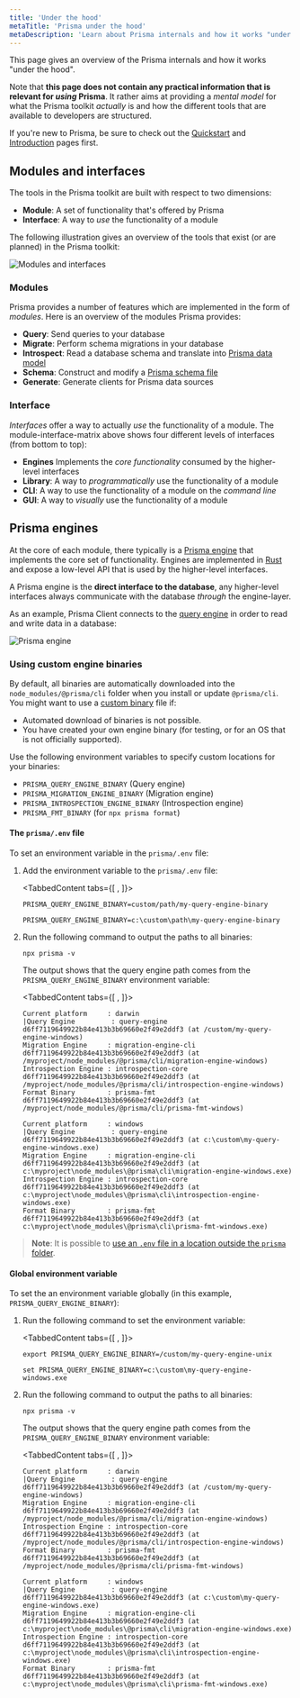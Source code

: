 ```yaml
---
title: 'Under the hood'
metaTitle: 'Prisma under the hood'
metaDescription: 'Learn about Prisma internals and how it works "under the hood". Prisma tools are based on an engine-layer which manages the communication with the database.'
---
```


<TopBlock>

This page gives an overview of the Prisma internals and how it works "under the hood".

Note that **this page does not contain any practical information that is relevant for _using_ Prisma**. It rather aims at providing a _mental model_ for what the Prisma toolkit _actually_ is and how the different tools that are available to developers are structured.

If you're new to Prisma, be sure to check out the [Quickstart](../../getting-started/quickstart-typescript) and [Introduction](../overview/what-is-prisma) pages first. 

</TopBlock>

## Modules and interfaces

The tools in the Prisma toolkit are built with respect to two dimensions:

- **Module**: A set of functionality that's offered by Prisma
- **Interface**: A way to _use_ the functionality of a module

The following illustration gives an overview of the tools that exist (or are planned) in the Prisma toolkit:

![Modules and interfaces](https://i.imgur.com/mxJTGOu.png)

### Modules

Prisma provides a number of features which are implemented in the form of _modules_. Here is an overview of the modules Prisma provides:

- **Query**: Send queries to your database
- **Migrate**: Perform schema migrations in your database
- **Introspect**: Read a database schema and translate into [Prisma data model](../components/prisma-schema/data-model)
- **Schema**: Construct and modify a [Prisma schema file](../components/prisma-schema)
- **Generate**: Generate clients for Prisma data sources

### Interface

_Interfaces_ offer a way to actually _use_ the functionality of a module. The module-interface-matrix above shows four different levels of interfaces (from bottom to top):

- **Engines** Implements the _core functionality_ consumed by the higher-level interfaces
- **Library**: A way to _programmatically_ use the functionality of a module
- **CLI**: A way to use the functionality of a module on the _command line_
- **GUI**: A way to _visually_ use the functionality of a module

## Prisma engines

At the core of each module, there typically is a [Prisma engine](https://github.com/prisma/prisma-engines) that implements the core set of functionality. Engines are implemented in [Rust](https://www.rust-lang.org/) and expose a low-level API that is used by the higher-level interfaces.

A Prisma engine is the **direct interface to the database**, any higher-level interfaces always communicate with the database _through_ the engine-layer.

As an example, Prisma Client connects to the [query engine](../components/prisma-client/query-engine) in order to read and write data in a database:

![Prisma engine](https://i.imgur.com/I8do25A.png)

### Using custom engine binaries

By default, all binaries are automatically downloaded into the `node_modules/@prisma/cli` folder when you install or update `@prisma/cli`. You might want to use a [custom binary](https://github.com/prisma/prisma-engines) file if:

* Automated download of binaries is not possible.
* You have created your own engine binary (for testing, or for an OS that is not officially supported).

Use the following environment variables to specify custom locations for your binaries:

* `PRISMA_QUERY_ENGINE_BINARY` (Query engine)
* `PRISMA_MIGRATION_ENGINE_BINARY` (Migration engine)
* `PRISMA_INTROSPECTION_ENGINE_BINARY` (Introspection engine)
* `PRISMA_FMT_BINARY` (for `npx prisma format`)


#### The `prisma/.env` file

To set an environment variable in the `prisma/.env` file:

1. Add the environment variable to the `prisma/.env` file:

   <TabbedContent tabs={[<FileWithIcon text="Unix, MacOS" icon="code"/>  , <FileWithIcon text="Windows" icon="display"/>]}>	

   <tab>

   ```
   PRISMA_QUERY_ENGINE_BINARY=custom/path/my-query-engine-binary
   ```

   </tab>
   <tab>

   ```
   PRISMA_QUERY_ENGINE_BINARY=c:\custom\path\my-query-engine-binary
   ```

   </tab>
   </TabbedContent>

2. Run the following command to output the paths to all binaries:

   ```terminal 
   npx prisma -v
   ```

   The output shows that the query engine path comes from the `PRISMA_QUERY_ENGINE_BINARY` environment variable:

   <TabbedContent tabs={[<FileWithIcon text="Unix, MacOS" icon="code"/>  , <FileWithIcon text="Windows" icon="display"/>]}>	

   <tab>

   ```
   Current platform     : darwin
   |Query Engine         : query-engine d6ff7119649922b84e413b3b69660e2f49e2ddf3 (at /custom/my-query-engine-windows)
   Migration Engine     : migration-engine-cli d6ff7119649922b84e413b3b69660e2f49e2ddf3 (at /myproject/node_modules/@prisma/cli/migration-engine-windows)
   Introspection Engine : introspection-core d6ff7119649922b84e413b3b69660e2f49e2ddf3 (at /myproject/node_modules/@prisma/cli/introspection-engine-windows)
   Format Binary        : prisma-fmt d6ff7119649922b84e413b3b69660e2f49e2ddf3 (at /myproject/node_modules/@prisma/cli/prisma-fmt-windows)
   ```

    </tab>
    <tab>

    ```
    Current platform     : windows
    |Query Engine         : query-engine d6ff7119649922b84e413b3b69660e2f49e2ddf3 (at c:\custom\my-query-engine-windows.exe)
    Migration Engine     : migration-engine-cli d6ff7119649922b84e413b3b69660e2f49e2ddf3 (at c:\myproject\node_modules\@prisma\cli\migration-engine-windows.exe)
    Introspection Engine : introspection-core d6ff7119649922b84e413b3b69660e2f49e2ddf3 (at c:\myproject\node_modules\@prisma\cli\introspection-engine-windows.exe)
    Format Binary        : prisma-fmt d6ff7119649922b84e413b3b69660e2f49e2ddf3 (at c:\myproject\node_modules\@prisma\cli\prisma-fmt-windows.exe)
    ```

    </tab>
    </TabbedContent>

> **Note**: It is possible to [use an `.env` file in a location outside the `prisma` folder](../components/prisma-schema#manage-env-files-manually).

#### Global environment variable

To set the an environment variable globally (in this example, `PRISMA_QUERY_ENGINE_BINARY`):

1. Run the following command to set the environment variable:

    <TabbedContent tabs={[<FileWithIcon text="Unix, MacOS" icon="code"/>  , <FileWithIcon text="Windows" icon="display"/>]}>	

    <tab>	

    ```terminal 
    export PRISMA_QUERY_ENGINE_BINARY=/custom/my-query-engine-unix
    ```

    </tab>

    <tab>

    ```terminal 
    set PRISMA_QUERY_ENGINE_BINARY=c:\custom\my-query-engine-windows.exe
    ```

    </tab>

    </TabbedContent>

2. Run the following command to output the paths to all binaries:

   ```terminal 
   npx prisma -v
   ```

   The output shows that the query engine path comes from the `PRISMA_QUERY_ENGINE_BINARY` environment variable:

   <TabbedContent tabs={[<FileWithIcon text="Unix, MacOS" icon="code"/>  , <FileWithIcon text="Windows" icon="display"/>]}>	

   <tab>

   ```
   Current platform     : darwin
   |Query Engine         : query-engine d6ff7119649922b84e413b3b69660e2f49e2ddf3 (at /custom/my-query-engine-windows)
   Migration Engine     : migration-engine-cli d6ff7119649922b84e413b3b69660e2f49e2ddf3 (at /myproject/node_modules/@prisma/cli/migration-engine-windows)
   Introspection Engine : introspection-core d6ff7119649922b84e413b3b69660e2f49e2ddf3 (at /myproject/node_modules/@prisma/cli/introspection-engine-windows)
   Format Binary        : prisma-fmt d6ff7119649922b84e413b3b69660e2f49e2ddf3 (at /myproject/node_modules/@prisma/cli/prisma-fmt-windows)
   ```

    </tab>
    <tab>

    ```
    Current platform     : windows
    |Query Engine         : query-engine d6ff7119649922b84e413b3b69660e2f49e2ddf3 (at c:\custom\my-query-engine-windows.exe)
    Migration Engine     : migration-engine-cli d6ff7119649922b84e413b3b69660e2f49e2ddf3 (at c:\myproject\node_modules\@prisma\cli\migration-engine-windows.exe)
    Introspection Engine : introspection-core d6ff7119649922b84e413b3b69660e2f49e2ddf3 (at c:\myproject\node_modules\@prisma\cli\introspection-engine-windows.exe)
    Format Binary        : prisma-fmt d6ff7119649922b84e413b3b69660e2f49e2ddf3 (at c:\myproject\node_modules\@prisma\cli\prisma-fmt-windows.exe)
    ```

    </tab>
    </TabbedContent>
